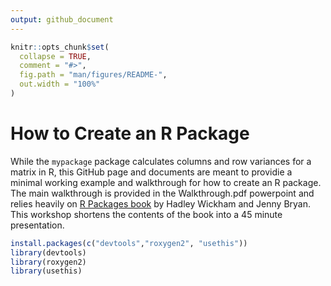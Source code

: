```yaml
---
output: github_document
---
```


<!-- README.md is generated from README.Rmd. Please edit that file -->

```r
knitr::opts_chunk$set(
  collapse = TRUE,
  comment = "#>",
  fig.path = "man/figures/README-",
  out.width = "100%"
)
```

# How to Create an R Package

<!-- badges: start -->
<!-- badges: end -->

While the `mypackage` package calculates columns and row variances for a matrix in R, this GitHub page and documents are meant to providie a minimal working example and walkthrough for how to create an R package. The main walkthrough is provided in the Walkthrough.pdf powerpoint and relies heavily on [R Packages book](https://r-pkgs.org/index.html) by Hadley Wickham and Jenny Bryan. This workshop shortens the contents of the book into a 45 minute presentation.


```r
install.packages(c("devtools","roxygen2", "usethis"))
library(devtools)
library(roxygen2)
library(usethis)


```
